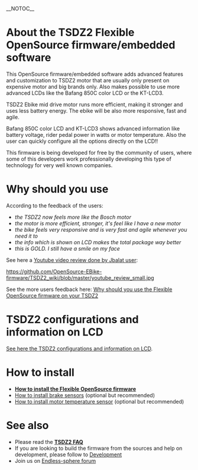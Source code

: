 __NOTOC__
= About the TSDZ2 Flexible OpenSource firmware/embedded software =

This OpenSource firmware/embedded software adds advanced features and customization to TSDZ2 motor that are usually only present on expensive motor and big brands only. Also makes possible to use more advanced LCDs like the Bafang 850C color LCD or the KT-LCD3.

TSDZ2 Ebike mid drive motor runs more efficient, making it stronger and uses less battery energy. The ebike will be also more responsive, fast and agile.

Bafang 850C color LCD and KT-LCD3 shows advanced information like battery voltage, rider pedal power in watts or motor temperature. Also the user can quickly configure all the options directly on the LCD!!

This firmware is being developed for free by the community of users, where some of this developers work professionally developing this type of technology for very well known companies.

= Why should you use =

According to the feedback of the users:
* ''the TSDZ2 now feels more like the Bosch motor''
* ''the motor is more efficient, stronger, it's feel like I have a new motor''
* ''the bike feels very responsive and is very fast and agile whenever you need it to''
* ''the info which is shown on LCD makes the total package way better''
* ''this is GOLD. I still have a smile on my face''

See here a [https://www.youtube.com/watch?v=IrWn6e8bIuQ Youtube video review done by Jbalat user]:

[[https://github.com/OpenSource-EBike-firmware/TSDZ2_wiki/blob/master/youtube_review_small.jpg]]

See the more users feedback here: [[Why should you use the Flexible OpenSource firmware on your TSDZ2]]

= TSDZ2 configurations and information on LCD =

[[Usage and configuration of firmware version 0.17.x|See here the TSDZ2 configurations and information on LCD]].

= How to install =

* '''[[How to install the Flexible OpenSource firmware]]'''
* [[How to install brake sensors]] (optional but recommended)
* [[How to install motor temperature sensor]] (optional but recommended)

= See also =
* Please read the '''[[FAQ|TSDZ2 FAQ]]'''
* If you are looking to build the firmware from the sources and help on development, please follow to [[Development]]
* Join us on [https://endless-sphere.com/forums/viewtopic.php?f=28&t=79788 Endless-sphere forum]